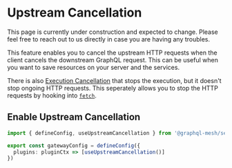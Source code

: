 
# Upstream Cancellation

<Callout>
  This page is currently under construction and expected to change. Please feel free to reach out to
  us directly in case you are having any troubles.
</Callout>

This feature enables you to cancel the upstream HTTP requests when the client cancels the downstream
GraphQL request. This can be useful when you want to save resources on your server and the services.

There is also [Execution Cancellation](/v1/serve/features/performance/execution-cancellation) that
stops the execution, but it doesn't stop ongoing HTTP requests. This seperately allows you to stop
the HTTP requests by hooking into
[`fetch`](https://developer.mozilla.org/en-US/docs/Web/API/Fetch_API).

## Enable Upstream Cancellation

```ts filename="mesh.config.ts"
import { defineConfig, useUpstreamCancellation } from '@graphql-mesh/serve-cli'

export const gatewayConfig = defineConfig({
  plugins: pluginCtx => [useUpstreamCancellation()]
})
```
